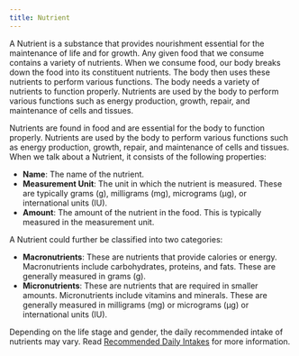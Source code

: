 ```yaml
---
title: Nutrient
---
```

A Nutrient is a substance that provides nourishment essential for the maintenance of life and for growth. Any given food that we consume contains a variety of nutrients. When we consume food, our body breaks down the food into its constituent nutrients. The body then uses these nutrients to perform various functions. The body needs a variety of nutrients to function properly. Nutrients are used by the body to perform various functions such as energy production, growth, repair, and maintenance of cells and tissues.

Nutrients are found in food and are essential for the body to function properly. Nutrients are used by the body to perform various functions such as energy production, growth, repair, and maintenance of cells and tissues.
When we talk about a Nutrient, it consists of the following properties:

- **Name**: The name of the nutrient.
- **Measurement Unit**: The unit in which the nutrient is measured. These are typically grams (g), milligrams (mg), micrograms (µg), or international units (IU).
- **Amount**: The amount of the nutrient in the food. This is typically measured in the measurement unit.

A Nutrient could further be classified into two categories:
- **Macronutrients**: These are nutrients that provide calories or energy. Macronutrients include carbohydrates, proteins, and fats. These are generally measured in grams (g).
- **Micronutrients**: These are nutrients that are required in smaller amounts. Micronutrients include vitamins and minerals. These are generally measured in milligrams (mg) or micrograms (µg) or international units (IU).

Depending on the life stage and gender, the daily recommended intake of nutrients may vary. Read [Recommended Daily Intakes](/guides/recommended-daily-intakes) for more information.